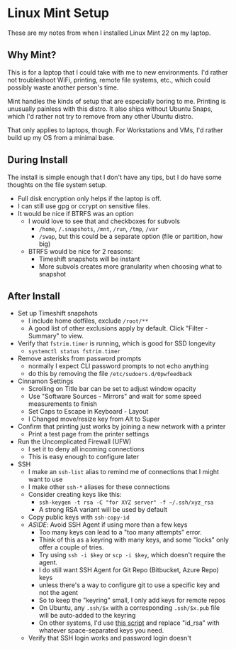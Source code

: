 # Linux Mint Setup

These are my notes from when I installed Linux Mint 22 on my laptop.

## Why Mint?

This is for a laptop that I could take with me to new environments.
I'd rather not troubleshoot WiFi, printing, remote file systems, etc.,
which could possibly waste another person's time.

Mint handles the kinds of setup that are especially boring to me.
Printing is unusually painless with this distro. It also ships without
Ubuntu Snaps, which I'd rather not try to remove from any other Ubuntu
distro.

That only applies to laptops, though. For Workstations and VMs, I'd
rather build up my OS from a minimal base.

## During Install

The install is simple enough that I don't have any tips, but I do have
some thoughts on the file system setup.

- Full disk encryption only helps if the laptop is off.
- I can still use gpg or ccrypt on sensitive files.
- It would be nice if BTRFS was an option
  - I would love to see that and checkboxes for subvols
    - `/home`, `/.snapshots`, `/mnt`, `/run`, `/tmp`, `/var`
    - `/swap`, but this could be a separate option (file or partition, how big)
  - BTRFS would be nice for 2 reasons:
    - Timeshift snapshots will be instant
    - More subvols creates more granularity when choosing what to snapshot

## After Install

- Set up Timeshift snapshots
  - I include home dotfiles, exclude `/root/**`
  - A good list of other exclusions apply by default. Click "Filter - Summary" to view.
- Verify that `fstrim.timer` is running, which is good for SSD longevity
  - `systemctl status fstrim.timer`
- Remove asterisks from password prompts
  - normally I expect CLI password prompts to not echo anything
  - do this by removing the file `/etc/sudoers.d/0pwfeedback`
- Cinnamon Settings
  - Scrolling on Title bar can be set to adjust window opacity
  - Use "Software Sources - Mirrors" and wait for some speed measurements to finish
  - Set Caps to Escape in Keyboard - Layout
  - I Changed move/resize key from Alt to Super
- Confirm that printing just works by joining a new network with a printer
  - Print a test page from the printer settings
- Run the Uncomplicated Firewall (UFW)
  - I set it to deny all incoming connections
  - This is easy enough to configure later
- SSH
  - I make an `ssh-list` alias to remind me of connections that I might want to use
  - I make other `ssh-*` aliases for these connections
  - Consider creating keys like this:
    - `ssh-keygen -t rsa -C "for XYZ server" -f ~/.ssh/xyz_rsa`
    - A strong RSA variant will be used by default
  - Copy public keys with `ssh-copy-id`
  - _ASIDE_: Avoid SSH Agent if using more than a few keys
    - Too many keys can lead to a "too many attempts" error.
    - Think of this as a keyring with many keys, and some "locks" only offer a couple of tries.
    - Try using `ssh -i $key` or `scp -i $key`, which doesn't require the agent.
    - I do still want SSH Agent for Git Repo (Bitbucket, Azure Repo) keys
    - unless there's a way to configure git to use a specific key and not the agent
    - So to keep the "keyring" small, I only add keys for remote repos
    - On Ubuntu, any `.ssh/$x` with a corresponding `.ssh/$x.pub` file will be auto-added to the keyring
    - On other systems, I'd use [this script](https://github.com/git-for-windows/git/wiki/Auto-launching-ssh-agent-when-git-starts)
      and replace "id_rsa" with whatever space-separated keys you need.
  - Verify that SSH login works and password login doesn't
